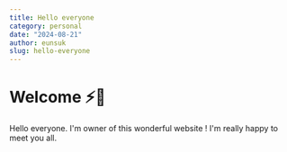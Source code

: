 ```yaml
---
title: Hello everyone
category: personal
date: "2024-08-21"
author: eunsuk
slug: hello-everyone
---
```


# Welcome ⚡️🎀

Hello everyone. I'm owner of this wonderful website !
I'm really happy to meet you all.

